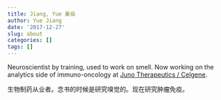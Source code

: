 ```yaml
---
title: Jiang, Yue 姜岳
author: Yue Jiang
date: '2017-12-27'
slug: about
categories: []
tags: []
---
```


Neuroscientist by training, used to work on smell. Now working on the analytics side of immuno-oncology at [Juno Therapeutics / Celgene](https://www.junotherapeutics.com/).

生物制药从业者。念书的时候是研究嗅觉的。现在研究肿瘤免疫。